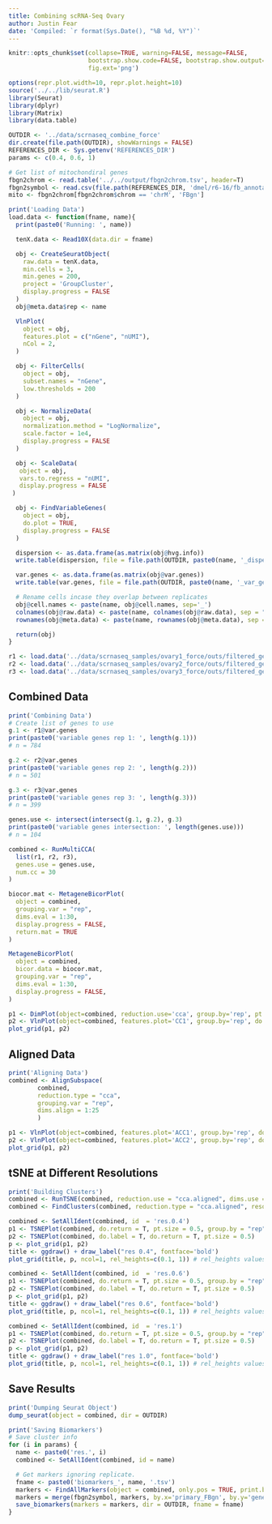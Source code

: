 ```yaml
---
title: Combining scRNA-Seq Ovary
author: Justin Fear
date: 'Compiled: `r format(Sys.Date(), "%B %d, %Y")`'
---
```


```r
knitr::opts_chunk$set(collapse=TRUE, warning=FALSE, message=FALSE,
                      bootstrap.show.code=FALSE, bootstrap.show.output=FALSE,
                      fig.ext='png')
```

```r
options(repr.plot.width=10, repr.plot.height=10)
source('../../lib/seurat.R')
library(Seurat)
library(dplyr)
library(Matrix)
library(data.table)

OUTDIR <- '../data/scrnaseq_combine_force'
dir.create(file.path(OUTDIR), showWarnings = FALSE)
REFERENCES_DIR <- Sys.getenv('REFERENCES_DIR')
params <- c(0.4, 0.6, 1)

# Get list of mitochondiral genes
fbgn2chrom <- read.table('../../output/fbgn2chrom.tsv', header=T)
fbgn2symbol <- read.csv(file.path(REFERENCES_DIR, 'dmel/r6-16/fb_annotation/dmel_r6-16.fb_annotation'), header=T, sep = '\t')[, c('gene_symbol', 'primary_FBgn')]
mito <- fbgn2chrom[fbgn2chrom$chrom == 'chrM', 'FBgn']
```

```r
print('Loading Data')
load.data <- function(fname, name){
  print(paste0('Running: ', name))

  tenX.data <- Read10X(data.dir = fname)

  obj <- CreateSeuratObject(
    raw.data = tenX.data,
    min.cells = 3,
    min.genes = 200,
    project = 'GroupCluster',
    display.progress = FALSE
  )
  obj@meta.data$rep <- name

  VlnPlot(
    object = obj,
    features.plot = c("nGene", "nUMI"),
    nCol = 2,
  )

  obj <- FilterCells(
    object = obj,
    subset.names = "nGene",
    low.thresholds = 200
  )

  obj <- NormalizeData(
    object = obj,
    normalization.method = "LogNormalize",
    scale.factor = 1e4,
    display.progress = FALSE
  )

  obj <- ScaleData(
   object = obj,
   vars.to.regress = "nUMI",
   display.progress = FALSE
 )

  obj <- FindVariableGenes(
    object = obj,
    do.plot = TRUE,
    display.progress = FALSE
  )

  dispersion <- as.data.frame(as.matrix(obj@hvg.info))
  write.table(dispersion, file = file.path(OUTDIR, paste0(name, '_dispersion.tsv')), quote = FALSE, sep = "\t", row.names = TRUE, col.names = TRUE)

  var.genes <- as.data.frame(as.matrix(obj@var.genes))
  write.table(var.genes, file = file.path(OUTDIR, paste0(name, '_var_genes.tsv')), quote = FALSE, sep = "\t", row.names = TRUE, col.names = TRUE)

  # Rename cells incase they overlap between replicates
  obj@cell.names <- paste(name, obj@cell.names, sep='_')
  colnames(obj@raw.data) <- paste(name, colnames(obj@raw.data), sep = "_")
  rownames(obj@meta.data) <- paste(name, rownames(obj@meta.data), sep = "_")

  return(obj)
}
```

```r
r1 <- load.data('../data/scrnaseq_samples/ovary1_force/outs/filtered_gene_bc_matrices/dm6.16', 'rep1')
r2 <- load.data('../data/scrnaseq_samples/ovary2_force/outs/filtered_gene_bc_matrices/dm6.16', 'rep2')
r3 <- load.data('../data/scrnaseq_samples/ovary3_force/outs/filtered_gene_bc_matrices/dm6.16', 'rep3')
```

## Combined Data

```r
print('Combining Data')
# Create list of genes to use
g.1 <- r1@var.genes
print(paste0('variable genes rep 1: ', length(g.1)))
# n = 784

g.2 <- r2@var.genes
print(paste0('variable genes rep 2: ', length(g.2)))
# n = 501

g.3 <- r3@var.genes
print(paste0('variable genes rep 3: ', length(g.3)))
# n = 399

genes.use <- intersect(intersect(g.1, g.2), g.3)
print(paste0('variable genes intersection: ', length(genes.use)))
# n = 104
```

```r
combined <- RunMultiCCA(
  list(r1, r2, r3),
  genes.use = genes.use,
  num.cc = 30
)
```

```r
biocor.mat <- MetageneBicorPlot(
  object = combined,
  grouping.var = "rep",
  dims.eval = 1:30,
  display.progress = FALSE,
  return.mat = TRUE
)

MetageneBicorPlot(
  object = combined,
  bicor.data = biocor.mat,
  grouping.var = "rep",
  dims.eval = 1:30,
  display.progress = FALSE,
)
```


```r
p1 <- DimPlot(object=combined, reduction.use='cca', group.by='rep', pt.size=0.5, do.return=TRUE)
p2 <- VlnPlot(object=combined, features.plot='CC1', group.by='rep', do.return=TRUE)
plot_grid(p1, p2)
```

## Aligned Data

```r
print('Aligning Data')
combined <- AlignSubspace(
        combined,
        reduction.type = "cca",
        grouping.var = "rep",
        dims.align = 1:25
        )
```

```r
p1 <- VlnPlot(object=combined, features.plot='ACC1', group.by='rep', do.return=TRUE)
p2 <- VlnPlot(object=combined, features.plot='ACC2', group.by='rep', do.return=TRUE)
plot_grid(p1, p2)
```

## tSNE at Different Resolutions

```r
print('Building Clusters')
combined <- RunTSNE(combined, reduction.use = "cca.aligned", dims.use = 1:25, do.fast = T)
combined <- FindClusters(combined, reduction.type = "cca.aligned", resolution = params, dims.use = 1:25)
```

```r
combined <- SetAllIdent(combined, id  = 'res.0.4')
p1 <- TSNEPlot(combined, do.return = T, pt.size = 0.5, group.by = "rep")
p2 <- TSNEPlot(combined, do.label = T, do.return = T, pt.size = 0.5)
p <- plot_grid(p1, p2)
title <- ggdraw() + draw_label("res 0.4", fontface='bold')
plot_grid(title, p, ncol=1, rel_heights=c(0.1, 1)) # rel_heights values control title margins
```

```r
combined <- SetAllIdent(combined, id  = 'res.0.6')
p1 <- TSNEPlot(combined, do.return = T, pt.size = 0.5, group.by = "rep")
p2 <- TSNEPlot(combined, do.label = T, do.return = T, pt.size = 0.5)
p <- plot_grid(p1, p2)
title <- ggdraw() + draw_label("res 0.6", fontface='bold')
plot_grid(title, p, ncol=1, rel_heights=c(0.1, 1)) # rel_heights values control title margins
```

```r
combined <- SetAllIdent(combined, id  = 'res.1')
p1 <- TSNEPlot(combined, do.return = T, pt.size = 0.5, group.by = "rep")
p2 <- TSNEPlot(combined, do.label = T, do.return = T, pt.size = 0.5)
p <- plot_grid(p1, p2)
title <- ggdraw() + draw_label("res 1.0", fontface='bold')
plot_grid(title, p, ncol=1, rel_heights=c(0.1, 1)) # rel_heights values control title margins
```

## Save Results

```r
print('Dumping Seurat Object')
dump_seurat(object = combined, dir = OUTDIR)
```

```r
print('Saving Biomarkers')
# Save cluster info
for (i in params) {
  name <- paste0('res.', i)
  combined <- SetAllIdent(combined, id = name)

  # Get markers ignoring replicate.
  fname <- paste0('biomarkers_', name, '.tsv')
  markers <- FindAllMarkers(object = combined, only.pos = TRUE, print.bar = FALSE)
  markers = merge(fbgn2symbol, markers, by.x='primary_FBgn', by.y='gene', all.y=T)
  save_biomarkers(markers = markers, dir = OUTDIR, fname = fname)
}
```
